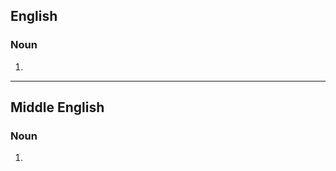 ==English==

===Noun===
{{en-noun}}

# {{obsolete spelling of|en|ship}}

----

==Middle English==

===Noun===
{{head|enm|noun}}

# {{alt form|enm|schip}}